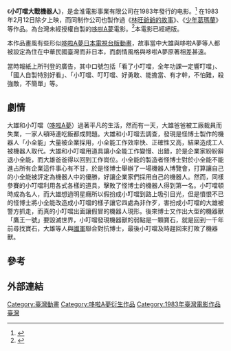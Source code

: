 {{Wikia content|doraemon|zh:小叮噹大戰機器人}}
{{Infobox animanga/Headerofja
|title= 小叮噹大戰機器人
|image= 
|size= 
|caption= 
|japanese= 
|english= 
|kana= 
|romaji= 
|genre= 科幻
}}
{{Infobox animanga/Movie
|標題 = 小叮噹大戰機器人
|原案 = 
|原作 = 
|總導演 = 
|導演 = 王亞權
|編劇 = 方于
|人物原案 = 
|人物設定 = 
|機械設定 = 
|音樂 = 
|音樂製作 = 
|動畫製作 = 
|製作 = 羅理平
|影片發行 = 金淮有限公司
|其他影片發行 = 
|代理發行 = 
|其他代理發行 = 
|上映日 = 1983年2月12日
|片長 = 82分
|預算 = 
|票房 =
|網絡 = 
|其他 = 
|版權 = 
}}
{{Infobox animanga/Footerofja}}
《'''小叮噹大戰機器人'''》，是金淮電影事業有限公司在1983年發行的电影。<ref>{{cite news|language =zh-tw|url =http://www.taiwancinema.com/fp_14436_38|title =小叮噹大戰機器人|publisher =臺灣電影網 Taiwan Cinema|access-date =2016-12-19|archive-url =https://web.archive.org/web/20170910172713/http://www.taiwancinema.com/fp_14436_38|archive-date =2017-09-10|dead-url =yes}}</ref> 在1983年2月12日除夕上映，而同制作公司也製作過《[[林旺爺爺的故事|林旺爺爺的故事]]》、《[[少年葛瑪蘭|少年葛瑪蘭]]》等作品。為台灣未經授權自製的[[哆啦A夢|哆啦A夢]]電影。<ref>{{cite news|language =zh-tw|url =http://chinesedora.com/news/5933.htm|title =[台灣] MIT的哆啦A夢電影 不見天日破30年! 揭開《小叮噹大戰機器人》神秘面紗|publisher =哆啦A夢中文網 新聞台|accessdate =2016-12-19|archive-date =2021-02-27|archive-url =https://web.archive.org/web/20210227051717/https://chinesedora.com/news/5933.htm|dead-url =no}}</ref>本電影已經絕版。

本作品畫風有些形似[[哆啦A夢_(1973年電視動畫)|哆啦A夢日本電視台版動畫]]，故事當中大雄與哆啦A夢等人都被設定為住在中華民國臺灣而非日本，而劇情風格與哆啦A夢原著相差甚遠。

當時報紙上所刊登的廣告，其中口號包括「看了小叮噹，全年功課一定響叮噹」、「國人自製特別好看」、「小叮噹、叮叮噹、好勇敢、能擔當、有才幹，不怕難，殺強敵，不簡單」等。

==劇情==
大雄和小叮噹（[[哆啦A夢|哆啦A夢]]）過著平凡的生活，然而有一天，大雄爸爸被工廠裁員而失業，一家人頓時連吃飯都成問題。大雄和小叮噹去調查，發現是怪博士製作的機器人「小全能」大量被企業採用，小全能工作效率快、正確性又高，結果造成工人被機器人取代。大雄和小叮噹用道具讓小全能工作變慢、出錯，於是企業家紛紛辭退小全能，而大雄爸爸得以回到工作崗位。小全能的製造者怪博士對於小全能不能進占所有企業這件事心有不甘，於是怪博士舉辦了一場機器人博覽會，打算讓自己的小全能被評定為機器人中的優勝，好讓企業家們採用自己的機器人。然而，同樣參賽的小叮噹利用各式各樣的道具，擊敗了怪博士的機器人得到第一名。小叮噹頓時成為名人，而大雄想過明星癮所以假扮成小叮噹到路上吸引目光，但是憤恨不已的怪博士將小全能改造成小叮噹的樣子讓它四處為非作歹，害扮成小叮噹的大雄被警方抓走，而真的小叮噹出面讓假冒的機器人現形。後來博士又作出大型的機器獸「鷹王一號」要毀滅世界，小叮噹發現機器獸的弱點是一顆寶石，就是回到一千年前尋找寶石，大雄等人與[[中華民國國軍|國軍]]聯合對抗博士，最後小叮噹及時趕回來打敗了機器獸。

==參考==
{{reflist}}

==外部連結==
{{wikia|doraemon|哆啦A夢wiki|zh:小叮噹大戰機器人|小叮噹大戰機器人}}

{{哆啦A夢}}
[[Category:臺灣動畫|Category:臺灣動畫]]
[[Category:哆啦A夢衍生作品|Category:哆啦A夢衍生作品]]
[[Category:1983年臺灣電影作品|Category:1983年臺灣電影作品]]
[[Category:哆啦A夢電影作品|臺灣]]